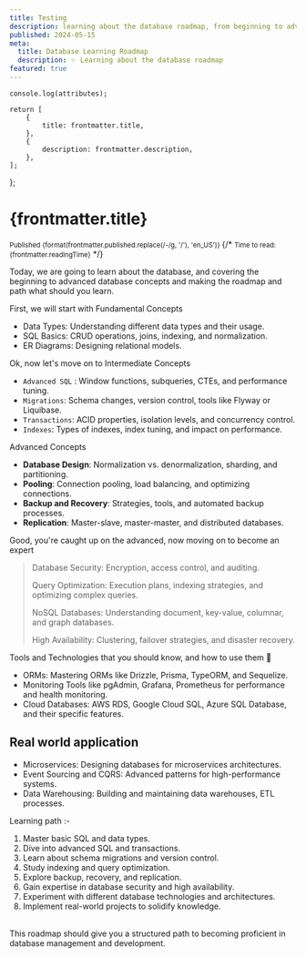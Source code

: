 ```yaml
---
title: Testing
description: learning about the database roadmap, from beginning to advanced and
published: 2024-05-15
meta:
  title: Database Learning Roadmap
  description: ✨ Learning about the database roadmap
featured: true
---
```


	console.log(attributes);

    return [
    	{
    		title: frontmatter.title,
    	},
    	{
    		description: frontmatter.description,
    	},
    ];

};


# {frontmatter.title}

<small>
	Published {format(frontmatter.published.replace(/-/g, '/'), 'en_US')}
</small>
{/* <small> Time to read: {frontmatter.readingTime}</small> */}

Today, we are going to learn about the database, and covering the beginning to
advanced database concepts and making the roadmap and path what should you
learn.

First, we will start with Fundamental Concepts

- Data Types: Understanding different data types and their usage.
- SQL Basics: CRUD operations, joins, indexing, and normalization.
- ER Diagrams: Designing relational models.

Ok, now let's move on to Intermediate Concepts

- `Advanced SQL` : Window functions, subqueries, CTEs, and performance tuning.
- `Migrations`: Schema changes, version control, tools like Flyway or Liquibase.
- `Transactions`: ACID properties, isolation levels, and concurrency control.
- `Indexes`: Types of indexes, index tuning, and impact on performance.

Advanced Concepts

- <strong>Database Design</strong>: Normalization vs. denormalization, sharding,
  and partitioning.
- <strong>Pooling</strong>: Connection pooling, load balancing, and optimizing
  connections.
- <strong>Backup and Recovery</strong>: Strategies, tools, and automated backup
  processes.
- <strong>Replication</strong>: Master-slave, master-master, and distributed
  databases.

Good, you're caught up on the advanced, now moving on to become an expert

> Database Security: Encryption, access control, and auditing.
>
> Query Optimization: Execution plans, indexing strategies, and optimizing
> complex queries.
>
> NoSQL Databases: Understanding document, key-value, columnar, and graph
> databases.
>
> High Availability: Clustering, failover strategies, and disaster recovery.

Tools and Technologies that you should know, and how to use them 🚀

- ORMs: Mastering ORMs like Drizzle, Prisma, TypeORM, and Sequelize.
- Monitoring Tools like pgAdmin, Grafana, Prometheus for performance and health
  monitoring.
- Cloud Databases: AWS RDS, Google Cloud SQL, Azure SQL Database, and their
  specific features.

## Real world application

- Microservices: Designing databases for microservices architectures.
- Event Sourcing and CQRS: Advanced patterns for high-performance systems.
- Data Warehousing: Building and maintaining data warehouses, ETL processes.

Learning path :-

1. Master basic SQL and data types.
2. Dive into advanced SQL and transactions.
3. Learn about schema migrations and version control.
4. Study indexing and query optimization.
5. Explore backup, recovery, and replication.
6. Gain expertise in database security and high availability.
7. Experiment with different database technologies and architectures.
8. Implement real-world projects to solidify knowledge.

<br />
This roadmap should give you a structured path to becoming proficient in
database management and development.

